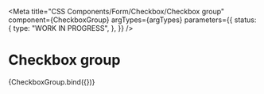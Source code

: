 
<Meta
  title="CSS Components/Form/Checkbox/Checkbox group"
  component={CheckboxGroup}
  argTypes={argTypes}
  parameters={{
    status: {
      type: "WORK IN PROGRESS",
    },
  }}
/>

# Checkbox group

<Canvas>
  <Story name="Checkbox group" args={defaultArgs}>
    {CheckboxGroup.bind({})}
  </Story>
</Canvas>

<ArgsTable story="Checkbox group" />
